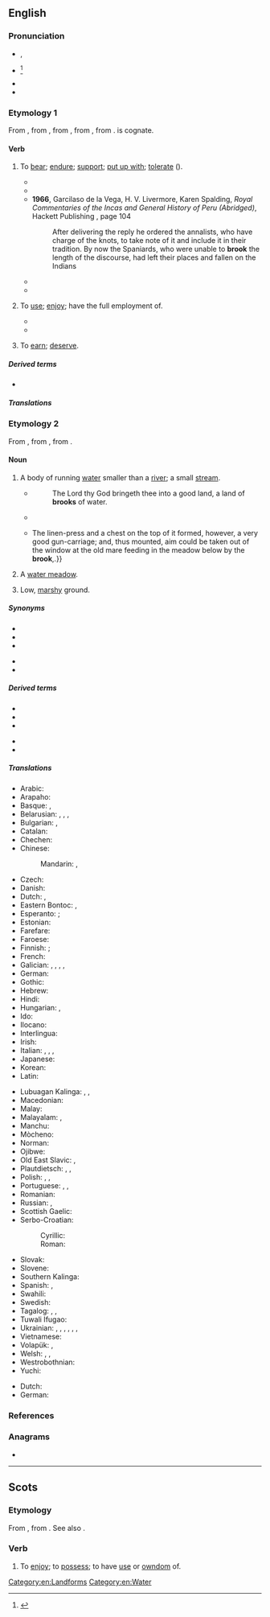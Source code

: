{{also|Brook}}
==English==
{{wikipedia|dab=brook}}

===Pronunciation===
* {{enPR|brŏŏk}}, {{IPA|en|/bɹʊk/}}
* {{a|obsolete}} {{IPA|en|/bɹuːk/}}<ref>{{R:Critical Pronouncing Dictionary|Brook|144|2|ppage=1}}</ref>
* {{audio|en|en-us-brook.ogg|Audio (US)}}
* {{rhymes|en|ʊk|s=1}}

===Etymology 1===
{{root|en|ine-pro|*bʰruHg-}}
From {{inh|en|enm|brouken|t=to use, enjoy}}, from {{inh|en|ang|brūcan|t=to enjoy, brook, use, possess, partake of, spend}}, from {{inh|en|gmw-pro|*brūkan}}, from {{inh|en|gem-pro|*brūkaną|t=to enjoy, use}}, from {{der|en|ine-pro|*bʰruHg-|t=to enjoy}}. {{cog|de|brauchen}} is cognate.

====Verb====
{{en-verb}}

# {{lb|en|transitive|formal}} To [[bear]]; [[endure]]; [[support]]; [[put up with]]; [[tolerate]] ({{ngd|usually used in the negative, with an [[abstract noun]] as object}}).
#: {{syn|en|Thesaurus:tolerate}}
#: {{ux|en|I will not '''brook''' any disobedience.}}
#: {{ux|en|I will '''brook''' no refusal.}}
#: {{ux|en|I will '''brook''' no impertinence.}}
#* {{quote-book|en|year=1834|author={{w|Letitia Elizabeth Landon}}|title=Francesca Carrara|volume=1|page=22|text=how shall I '''brook''' to be the first cause of difference between a father and son, to whom the averted look and the harsh word have been hitherto unknown?}}
#* {{quote-book|en|year=1922|author={{w|Ben Travers}}|chapter=6|title=A Cuckoo in the Nest|url=http://openlibrary.org/works/OL1521052W|passage=But Sophia's mother was not the woman to '''brook''' defiance. After a few moments' vain remonstrance her husband complied. His manner and appearance were suggestive of a satiated sea-lion.}}
#* '''1966''', Garcilaso de la Vega, H. V. Livermore, Karen Spalding, ''Royal Commentaries of the Incas and General History of Peru (Abridged)'', Hackett Publishing {{ISBN|9781603849289}}, page 104
#*: After delivering the reply he ordered the annalists, who have charge of the knots, to take note of it and include it in their tradition. By now the Spaniards, who were unable to '''brook''' the length of the discourse, had left their places and fallen on the Indians
#* {{quote-web|en|author=Alex McLevy|title=The final Game Of Thrones brings a pensive but simple meditation about stories (newbies)|url=https://tv.avclub.com/the-final-game-of-thrones-brings-a-pensive-and-dark-med-1834878199|work={{w|The A.V. Club}}|date=19 May 2019|passage=The faith in destiny and moral certainty claimed by would-be liberators '''brooks''' no resistance, and to register objections to their devotion is to be seen as the enemy of rightness.}}
#* {{quote-journal|en|author=Thomas L. Friedman|title=We Have Never Been Here Before|work=The New York Times|date=2022-02-25|url=https://www.nytimes.com/2022/02/25/opinion/putin-russia-ukraine.html|issn=0362-4331|passage=On just the first day of the war, more than 1,300 protesters across Russia, many of them chanting “No to war,” were detained, The Times reported, quoting a rights group. That’s no small number in a country where Putin '''brooks''' little dissent.}}
# {{lb|en|transitive|obsolete}} To [[use]]; [[enjoy]]; have the full employment of.
#: {{syn|en|apply|employ|utilize}}
#* {{RQ:Shakespeare Richard 2||act=III|scene=ii|page=34|passage=Yea, my Lord: how '''brooks''' your Grace the ayre, / After your late toſſing on the breaking Seas?}}
#* {{RQ:Thackeray Pendennis|chapter=28|passage=The girl’s spirit would '''brook''' a husband under no such conditions: she was not minded to run forward because Pen chose to hold out the handkerchief, and her tone, in reply to Arthur, showed her determination to be independent.}}
# {{lb|en|transitive|obsolete}} To [[earn]]; [[deserve]].
#: {{syn|en|Thesaurus:deserve}}

=====Derived terms=====
* {{l|en|abrook}}

=====Translations=====
{{trans-see|tolerate}}

===Etymology 2===
From {{inh|en|enm|brook}}, from {{inh|en|ang|brōc|t=brook; stream; torrent}}, from {{inh|en|gmw-pro|*brōk|t=stream}}.

====Noun====
{{en-noun}}

# A body of running [[water]] smaller than a [[river]]; a small [[stream]].
#* {{RQ:KJV|Deuteronomy|8|7}}
#*: The Lord thy God bringeth thee into a good land, a land of '''brooks''' of water.
#* {{RQ:Shakespeare Merchant of Venice|act=V|scene=i|passage=empties itself, as doth an inland '''brook''' / into the main of waters}}
#* {{RQ:Jefferies Amateur Poacher|chapter=1|passage=But then I had the [massive] flintlock by me for protection. ¶{{...}}The linen-press and a chest on the top of it formed, however, a very good gun-carriage; and, thus mounted, aim could be taken out of the window at the old mare feeding in the meadow below by the '''brook''',{{nb...}}.}}
# {{lb|en|Sussex|Kent}} A [[water meadow]].
# {{lb|en|Sussex|Kent|in the plural}} Low, [[marshy]] ground.

=====Synonyms=====
{{top2}}
* {{l|en|beck}}
* {{l|en|burn}}
* {{l|en|coulee}}
{{mid}}
* {{l|en|creek}}
* {{l|en|stream}}
{{bottom}}

=====Derived terms=====
{{top2}}
* {{l|en|Bessbrook}}
* {{l|en|Holcombe Brook}}
* {{l|en|Preston Brook}}
{{mid}}
* {{l|en|Rea Brook}}
* {{l|en|Stamford Brook}}
{{bottom}}

=====Translations=====
{{trans-top|a small stream}}
* Arabic: {{t+|ar|غَدِير|m}}
* Arapaho: {{t|arp|kohˀowuˀ}}
* Basque: {{t|eu|erreka}}, {{t|eu|latsa}}
* Belarusian: {{t|be|руча́й|m}}, {{t|be|ручаі́на|f}}, {{t|be|раўчу́к|m}}, {{t|be|пато́к|m}}
* Bulgarian: {{t+|bg|пото́к|m}}, {{t+|bg|ру́чей|m}}
* Catalan: {{t+|ca|rierol|m}}
* Chechen: {{t|ce|татол}}
* Chinese:
*: Mandarin: {{t+|cmn|小河|tr=xiǎohé}}, {{t+|cmn|溪流|tr=xīliú}}
* Czech: {{t+|cs|potok|m}}
* Danish: {{t+|da|bæk|c}}
* Dutch: {{t+|nl|beek|f}}, {{t+|nl|broek}}
* Eastern Bontoc: {{t|ebk|kinnaw}}, {{t|ebk|arog-og}}
* Esperanto: {{t|eo|rivereto}}; {{t+|eo|rojo}} {{qualifier|poetic}}
* Estonian: {{t|et|oja}}
* Farefare: {{t|gur|kʋlga}}
* Faroese: {{t|fo|løkur|m}}
* Finnish: {{t+|fi|puro}}; {{q|dialectal}} {{t+|fi|oja}}
* French: {{t+|fr|ruisselet|m}}
* Galician: {{t|gl|regacho|m}}, {{t|gl|regato|m}}, {{t+|gl|regueiro|m}}, {{t+|gl|rego|m}}, {{t+|gl|corgo|m}}
* German: {{t+|de|Bach|m}}
* Gothic: {{t|got|𐍂𐌹𐌽𐌽𐍉|f}}
* Hebrew: {{t+|he|פֶּלֶג|m|tr=péleg}}
* Hindi: {{t+|hi|कुल्या|f}}
* Hungarian: {{t+|hu|patak}}, {{t+|hu|csermely}}
* Ido: {{t+|io|rivereto}}
* Ilocano: {{t|ilo|waig}}
* Interlingua: {{t|ia|rivo}}
* Irish: {{t+|ga|sruthán|m}}
* Italian: {{t+|it|ruscello|m}}, {{t+|it|rio|m}}, {{t|it|corso d'acqua}}, {{t|it|rivo|m}}
* Japanese: {{t+|ja|小川|tr=ogawa}}
* Korean: {{t+|ko|시내}}
* Latin: {{t|la|rīvulus|m}}
{{trans-mid}}
* Lubuagan Kalinga: {{t|knb|wain}}, {{t|knb|ewagit}}, {{t|knb|suɏong}}
* Macedonian: {{t|mk|поток|m}}
* Malay: {{t|ms|anak sungai kecil}}
* Malayalam: {{t+|ml|തോട്}}, {{t+|ml|അരുവി}}
* Manchu: {{t|mnc|ᠪᡳᡵᡤᠠᠨ}}
* Mòcheno: {{t|mhn|pòch|f}}
* Norman: {{t|nrf|dou|m}} {{qualifier|Jersey}}
* Ojibwe: {{t|oj|ziibiins}}
* Old East Slavic: {{t|orv|ручии|m}}, {{t|orv|ручаи|m}}
* Plautdietsch: {{t+|pdt|Bach|n}}, {{t|pdt|Rie|f}}, {{t|pdt|Schelsel|n}}
* Polish: {{t+|pl|strumyk|m}}, {{t+|pl|potok|m}}, {{t+|pl|ruczaj|m}} {{qualifier|dated or literary}}
* Portuguese: {{t+|pt|riacho|m}}, {{t+|pt|corgo|m}}, {{t+|pt|córrego|m}}
* Romanian: {{t+|ro|pârâu|n}}
* Russian: {{t+|ru|руче́й|m}}, {{t+|ru|речу́шка|f}}
* Scottish Gaelic: {{t|gd|allt|m}}
* Serbo-Croatian:
*: Cyrillic: {{t|sh|по̀ток|m}}
*: Roman: {{t+|sh|pòtok|m}}
* Slovak: {{t|sk|potok|m}}
* Slovene: {{t+|sl|pótok|m}}
* Southern Kalinga: {{t|ksc|wail}}
* Spanish: {{t+|es|arroyo|m}}, {{t|es|arroyuelo|m}}
* Swahili: {{t|sw|kijito}}
* Swedish: {{t+|sv|bäck|c}}
* Tagalog: {{t|tl|saimsim}}, {{t|tl|sapa}}, {{t|tl|batis}}
* Tuwali Ifugao: {{t|ifk|wa-el}}
* Ukrainian: {{t+|uk|струмо́к|m}}, {{t+|uk|поті́к|m}}, {{t|uk|течія́|f}}, {{t+|uk|руча́й|m}}, {{t+|uk|стру́мінь|m}}, {{t|uk|пото́чина|f}}, {{t+|uk|бурча́к|m}}
* Vietnamese: {{t+|vi|lạch}}
* Volapük: {{t+|vo|bluk}}, {{qualifier|diminutive}} {{t+|vo|blukil}}
* Welsh: {{t+|cy|nant|f}}, {{t|cy|ffrwd|f}}, {{t|cy|afonig|f}}
* Westrobothnian: {{t|gmq-bot|tärg|f}}
* Yuchi: {{t|yuc|sʼakʼo}}
{{trans-bottom}}
{{trans-top|meadow, march}}
* Dutch: {{t+|nl|broek|n}}
* German: {{t+|de|Bruch}}
{{trans-bottom}}

===References===
<references/>

===Anagrams===
* {{anagrams|en|a=bkoor|Borko|Borok|bokor|obrok}}

[[Category:en:Landforms]]
[[Category:en:Water]]

----

==Scots==

===Etymology===
{{dercat|sco|gmw-pro|gem-pro|inh=2}}
From {{der|sco|enm|broken|bro(o)ken|to use, enjoy, digest}}, from {{der|sco|ang|brūcan||to use, enjoy}}. See also {{l|sco|brouk}}.

===Verb===
{{head|sco|verb|head=tae brook}}

# To [[enjoy]]; to [[possess]]; to have [[use]] or [[owndom]] of.